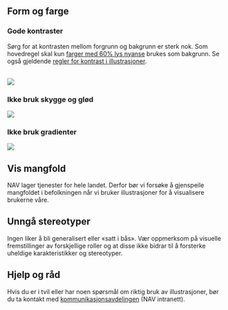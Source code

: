 

## Form og farge

### Gode kontraster

Sørg for at kontrasten mellom forgrunn og bakgrunn er sterk nok. Som hovedregel skal kun [farger med 60% lys 
nyanse](/resources/colors#hele-paletten) brukes som bakgrunn. Se også gjeldende 
[regler for kontrast i illustrasjoner](/resources/colors/accessibility#krav-til-kontrast).

<br/>
<img src={Background} />

### Ikke bruk skygge og glød

<img src={Shadow} />

### Ikke bruk gradienter

<img src={Gradients} />

## Vis mangfold

NAV lager tjenester for hele landet. Derfor bør vi forsøke å gjenspeile mangfoldet i befolkningen når vi bruker 
illustrasjoner for å visualisere brukerne våre.

## Unngå stereotyper

Ingen liker å bli generalisert eller «satt i bås». Vær oppmerksom på visuelle fremstillinger av forskjellige 
roller og at disse ikke bidrar til å forsterke uheldige karakteristikker og stereotyper.

## Hjelp og råd

Hvis du er i tvil eller har noen spørsmål om riktig bruk av illustrasjoner, bør du ta kontakt 
med [kommunikasjonsavdelingen](https://navno.sharepoint.com/sites/intranett-kommunikasjon) (NAV intranett).